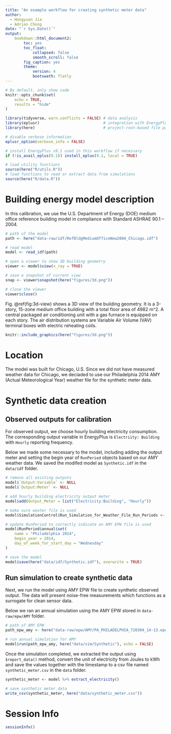 ```yaml
---
title: "An example workflow for creating synthetic meter data"
author:
  - Hongyuan Jia
  - Adrian Chong
date: "`r Sys.Date()`"
output:
    bookdown::html_document2:
        toc: yes
        toc_float:
            collapsed: false
            smooth_scroll: false
        fig_caption: yes
        theme:
            version: 4
            bootswath: flatly
---
```


```r
# By default, only show code
knitr::opts_chunk$set(
    echo = TRUE,
    results = "hide"
)

library(tidyverse, warn.conflicts = FALSE) # data analysis
library(eplusr)                            # integration with EnergyPlus
library(here)                              # project-root-based file path

# disable verbose information
eplusr_option(verbose_info = FALSE)

# install EnergyPlus v9.1 used in this workflow if necessary
if (!is_avail_eplus(9.1)) install_eplus(9.1, local = TRUE)

# load utility functions
source(here("R/utils.R"))
# load functions to read or extract data from simulations
source(here("R/data.R"))
```

# Building energy model description

In this calibration, we use the U.S. Department of Energy (DOE) medium office
reference building model in compliance with Standard ASHRAE 90.1 – 2004.

```r
# path of the model
path <- here("data-raw/idf/RefBldgMediumOfficeNew2004_Chicago.idf")

# read model
model <- read_idf(path)
```

```r
# open a viewer to show 3D building geometry
viewer <- model$view(x_ray = TRUE)

# save a snapshot of current view
snap <- viewer$snapshot(here("figures/3d.png"))

# close the viewer
viewer$close()
```

Fig. \@ref(fig:3d-view) shows a 3D view of the building geometry. It is a
3-story, 15-zone medium office building with a total floor area of 4982 m^2. A
central packaged air conditioning unit with a gas furnace is equipped on each
story. The air distribution systems are Variable Air Volume (VAV) terminal boxes
with electric reheating coils.

```r
knitr::include_graphics(here("figures/3d.png"))
```

# Location

The model was built for Chicago, U.S. Since we did not have measured weather
data for Chicago, we deciaded to use our Philadelphia 2014 AMY (Actual
Meteorological Year) weather file for the synthetic meter data.

# Synthetic data creation

## Observed outputs for calibration

For observed output, we choose hourly building electricity consumption. The
corresponding output variable in EnergyPlus is `Electriity: Building` with
`Hourly` reporting frequency.

Below we made some necessary to the model, including adding the output meter and
setting the begin year of `RunPeriod` objects based on our AMY weather data. We
saved the modifed model as `Synthetic.idf` in the `data/idf` folder.

```r
# remove all existing outputs
model$`Output:Variable` <- NULL
model$`Output:Meter` <- NULL

# add hourly building electricity output meter
model$add(Output_Meter = list("Electricity:Building", "Hourly"))

# make sure weater file is used
model$SimulationControl$Run_Simulation_for_Weather_File_Run_Periods <- "Yes"

# update RunPeriod to correctly indicate an AMY EPW file is used
model$RunPeriod$annual$set(
    name = "Philadelphia 2014",
    begin_year = 2014,
    day_of_week_for_start_day = "Wednesday"
)

# save the model
model$save(here("data/idf/Synthetic.idf"), overwrite = TRUE)
```

## Run simulation to create synthetic data

Next, we run the model using AMY EPW file to create synthetic observed output.
The data will present noise-free measurements which functions as a surrogate for
clean sensor data.

Below we ran an annual simulation using the AMY EPW stored in
`data-raw/epw/AMY` folder.

```r
# path of AMY EPW
path_epw_amy <- here("data-raw/epw/AMY/PA_PHILADELPHIA_720304_14-13.epw")

# run annual simulation for AMY
model$run(path_epw_amy, here("data/sim/Synthetic"), echo = FALSE)
```

Once the simulation completed, we extracted the output using `$report_data()`
method, convert the unit of electricity from Joules to kWh and save the values
together with the timestamp to a csv file named `synthetic_meter.csv` in the
`data` folder.

```r
synthetic_meter <- model %>% extract_electricity()

# save synthetic meter data
write_csv(synthetic_meter, here("data/synthetic_meter.csv"))
```

# Session Info

```r
sessionInfo()
```

